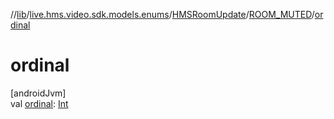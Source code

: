 //[lib](../../../../index)/[live.hms.video.sdk.models.enums](../../index)/[HMSRoomUpdate](../index)/[ROOM_MUTED](index)/[ordinal](ordinal)

# ordinal

[androidJvm]\
val [ordinal](ordinal): [Int](https://kotlinlang.org/api/latest/jvm/stdlib/kotlin/-int/index.html)
